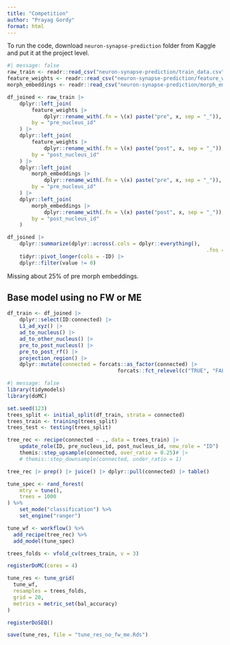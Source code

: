 ```yaml
---
title: "Competition"
author: "Prayag Gordy"
format: html
---
```


To run the code, download `neuron-synapse-prediction` folder from Kaggle and put it at the project level.

```r
#| message: false
raw_train <- readr::read_csv("neuron-synapse-prediction/train_data.csv")
feature_weights <- readr::read_csv("neuron-synapse-prediction/feature_weights.csv")
morph_embeddings <- readr::read_csv("neuron-synapse-prediction/morph_embeddings.csv")
```

```r
df_joined <- raw_train |>
	dplyr::left_join(
		feature_weights |>
			dplyr::rename_with(.fn = \(x) paste("pre", x, sep = "_")),
		by = "pre_nucleus_id"
	) |>
	dplyr::left_join(
		feature_weights |>
			dplyr::rename_with(.fn = \(x) paste("post", x, sep = "_")),
		by = "post_nucleus_id"
	) |>
	dplyr::left_join(
		morph_embeddings |>
			dplyr::rename_with(.fn = \(x) paste("pre", x, sep = "_")),
		by = "pre_nucleus_id"
	) |>
	dplyr::left_join(
		morph_embeddings |>
			dplyr::rename_with(.fn = \(x) paste("post", x, sep = "_")),
		by = "post_nucleus_id"
	)
```

```r
df_joined |> 
	dplyr::summarize(dplyr::across(.cols = dplyr::everything(), 
																 .fns = \(x) sum(is.na(x)))) |> 
	tidyr::pivot_longer(cols = -ID) |> 
	dplyr::filter(value != 0)
```

Missing about 25% of pre morph embeddings.

## Base model using no FW or ME

```r
df_train <- df_joined |>
	dplyr::select(ID:connected) |>
	L1_ad_xyz() |>
	ad_to_nucleus() |>
	ad_to_other_nucleus() |>
	pre_to_post_nucleus() |>
	pre_to_post_rf() |>
	projection_region() |>
	dplyr::mutate(connected = forcats::as_factor(connected) |>
									forcats::fct_relevel(c("TRUE", "FALSE")))
```

```r
#| message: false
library(tidymodels)
library(doMC)
```

```r
set.seed(123)
trees_split <- initial_split(df_train, strata = connected)
trees_train <- training(trees_split)
trees_test <- testing(trees_split)
```

```r
tree_rec <- recipe(connected ~ ., data = trees_train) |>
	update_role(ID, pre_nucleus_id, post_nucleus_id, new_role = "ID") |>
	themis::step_upsample(connected, over_ratio = 0.25)# |>
	# themis::step_downsample(connected, under_ratio = 1)

tree_rec |> prep() |> juice() |> dplyr::pull(connected) |> table()
```

```r
tune_spec <- rand_forest(
	mtry = tune(),
	trees = 1000
) %>%
	set_mode("classification") %>%
	set_engine("ranger")
```

```r
tune_wf <- workflow() %>%
  add_recipe(tree_rec) %>%
  add_model(tune_spec)
```

```r
trees_folds <- vfold_cv(trees_train, v = 3)
```

```r
registerDoMC(cores = 4)

tune_res <- tune_grid(
  tune_wf, 
  resamples = trees_folds, 
  grid = 20, 
  metrics = metric_set(bal_accuracy)
)

registerDoSEQ()

save(tune_res, file = "tune_res_no_fw_me.Rds")
```

